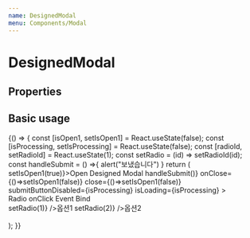 ```yaml
---
name: DesignedModal
menu: Components/Modal
---
```



# DesignedModal

## Properties

<Props of={DesignedModal} />

## Basic usage

<Playground>
  {() => {
    const [isOpen1, setIsOpen1] = React.useState(false);
    const [isProcessing, setIsProcessing] = React.useState(false);
    const [radioId, setRadioId] = React.useState(1);
    const setRadio = (id) => setRadioId(id);
    const handleSubmit = () =>{
      alert("보냈습니다")
    }
    return (
      <Container>
        <BaseButton fill width={150} size={"large"} onClick={()=>setIsOpen1(true)}>Open Designed Modal</BaseButton>
        <DesignedModal 
          isOpen={isOpen1}
          title={`구매`}
          subTitle={"이용권 구매하기"}
          submitText="확인"
          closeText="취소"
          submit={() => handleSubmit()}
          onClose={()=>setIsOpen1(false)}
          close={()=>setIsOpen1(false)}
          submitButtonDisabled={isProcessing}
          isLoading={isProcessing}
        >
          <div style={{display:"flex", justifyContent:"center", flexDirection:"column", alignItems:"center"}}>
            <div>Radio onClick Event Bind</div>
            <div>
              <Radio isChecked={radioId===1} onClick={() => setRadio(1)} /><span>옵션1</span> 
              <Radio isChecked={radioId===2} onClick={() => setRadio(2)} /><span>옵션2</span>
            </div>
            <br />
          </div>
        </DesignedModal>
      </Container>
    );
  }}
</Playground>
